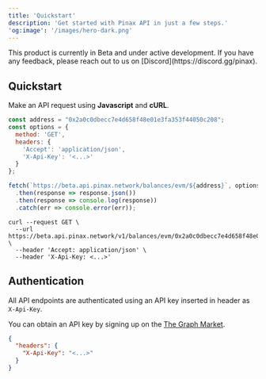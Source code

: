 ```yaml
---
title: 'Quickstart'
description: 'Get started with Pinax API in just a few steps.'
'og:image': '/images/hero-dark.png'
---
```


<Note>
  This product is currently in Beta and under active development.
  If you have any feedback, please reach out to us on [Discord](https://discord.gg/pinax).
</Note>

## Quickstart

Make an API request using **Javascript** and **cURL**.
```javascript index.js
const address = "0x2a0c0dbecc7e4d658f48e01e3fa353f44050c208";
const options = {
  method: 'GET',
  headers: {
    'Accept': 'application/json',
    'X-Api-Key': '<...>'
  }
};

fetch(`https://beta.api.pinax.network/balances/evm/${address}`, options)
  .then(response => response.json())
  .then(response => console.log(response))
  .catch(err => console.error(err));
```

```curl
curl --request GET \
  --url https://beta.api.pinax.network/v1/balances/evm/0x2a0c0dbecc7e4d658f48e01e3fa353f44050c208 \
  --header 'Accept: application/json' \
  --header 'X-Api-Key: <...>'
```

## Authentication

All API endpoints are authenticated using an API key inserted in header as `X-Api-Key`.

You can obtain an API key by signing up on the [The Graph Market](https://thegraph.market/).

```json
{
  "headers": {
    "X-Api-Key": "<...>"
  }
}
```
